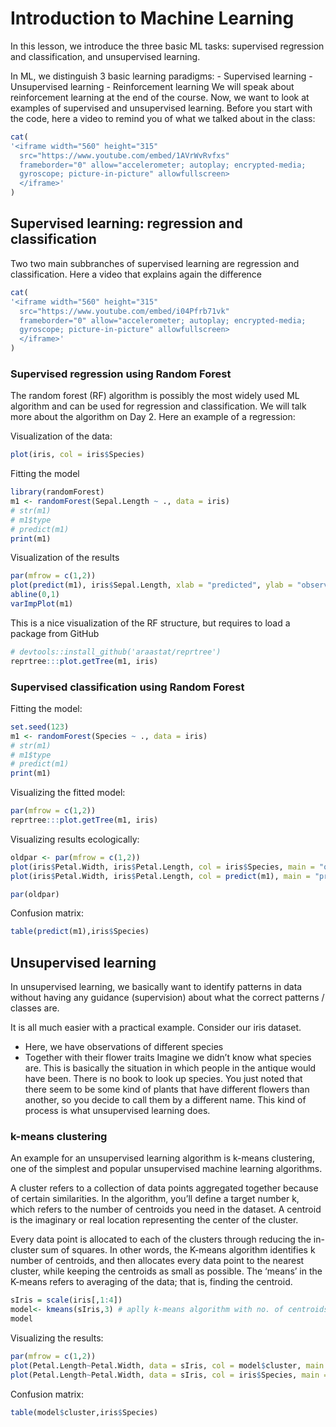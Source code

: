 

# Introduction to Machine Learning {#introduction}
In this lesson, we introduce the three basic ML tasks: supervised regression and classification, and unsupervised learning. 

In ML, we distinguish 3 basic learning paradigms:
- Supervised learning
- Unsupervised learning
- Reinforcement learning
We will speak about reinforcement learning at the end of the course. Now, we want to look at examples of supervised and unsupervised learning. Before you start with the code, here a video to remind you of what we talked about in the class:


```r
cat(
'<iframe width="560" height="315" 
  src="https://www.youtube.com/embed/1AVrWvRvfxs"
  frameborder="0" allow="accelerometer; autoplay; encrypted-media;
  gyroscope; picture-in-picture" allowfullscreen>
  </iframe>'
)
```


## Supervised learning: regression and classification
Two two main subbranches of supervised learning are regression and classification. Here a video that explains again the difference 

```r
cat(
'<iframe width="560" height="315" 
  src="https://www.youtube.com/embed/i04Pfrb71vk"
  frameborder="0" allow="accelerometer; autoplay; encrypted-media;
  gyroscope; picture-in-picture" allowfullscreen>
  </iframe>'
)
```


### Supervised regression using Random Forest

The random forest (RF) algorithm is possibly the most widely used ML algorithm and can be used for regression and classification. We will talk more about the algorithm on Day 2. Here an example of a regression: 

Visualization of the data:
```r
plot(iris, col = iris$Species)
```

Fitting the model
```r
library(randomForest)
m1 <- randomForest(Sepal.Length ~ ., data = iris)
# str(m1)
# m1$type
# predict(m1)
print(m1)
```

Visualization of the results
```r
par(mfrow = c(1,2))
plot(predict(m1), iris$Sepal.Length, xlab = "predicted", ylab = "observed")
abline(0,1)
varImpPlot(m1)
```

This is a nice visualization of the RF structure, but requires to load a package from GitHub

```r
# devtools::install_github('araastat/reprtree')
reprtree:::plot.getTree(m1, iris)
```

### Supervised classification using Random Forest
Fitting the model:
```r
set.seed(123)
m1 <- randomForest(Species ~ ., data = iris)
# str(m1)
# m1$type
# predict(m1)
print(m1)
```
Visualizing the fitted model:

```r
par(mfrow = c(1,2))
reprtree:::plot.getTree(m1, iris)
```

Visualizing results ecologically:
```r
oldpar <- par(mfrow = c(1,2))
plot(iris$Petal.Width, iris$Petal.Length, col = iris$Species, main = "observed")
plot(iris$Petal.Width, iris$Petal.Length, col = predict(m1), main = "predicted")
```

```r
par(oldpar)
```


Confusion matrix:
```r
table(predict(m1),iris$Species)
```


## Unsupervised learning

In unsupervised learning, we basically want to identify patterns in data without having any guidance (supervision) about what the correct patterns / classes are.

It is all much easier with a practical example. Consider our iris dataset.

- Here, we have observations of different species
- Together with their flower traits
Imagine we didn't know what species are. This is basically the situation in which people in the antique would have been. There is no book to look up species. You just noted that there seem to be some kind of plants that have different flowers than another, so you decide to call them by a different name. This kind of process is what unsupervised learning does.

### k-means clustering
An example for an unsupervised learning algorithm is k-means clustering, one of the simplest and popular unsupervised machine learning algorithms.

A cluster refers to a collection of data points aggregated together because of certain similarities. In the algorithm, you’ll define a target number k, which refers to the number of centroids you need in the dataset. A centroid is the imaginary or real location representing the center of the cluster.

Every data point is allocated to each of the clusters through reducing the in-cluster sum of squares. In other words, the K-means algorithm identifies k number of centroids, and then allocates every data point to the nearest cluster, while keeping the centroids as small as possible. The ‘means’ in the K-means refers to averaging of the data; that is, finding the centroid.

```r
sIris = scale(iris[,1:4])
model<- kmeans(sIris,3) # aplly k-means algorithm with no. of centroids(k)=3
model
```

Visualizing the results:

```r
par(mfrow = c(1,2))
plot(Petal.Length~Petal.Width, data = sIris, col = model$cluster, main = "Predicted clusters")
plot(Petal.Length~Petal.Width, data = sIris, col = iris$Species, main = "True species")
```

Confusion matrix:
```r
table(model$cluster,iris$Species)
```

